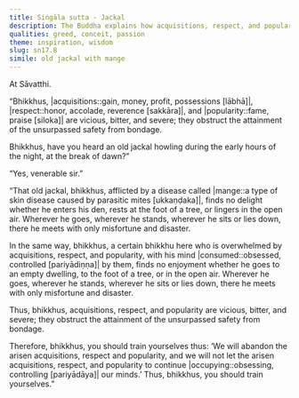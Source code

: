```yaml
---
title: Siṅgāla sutta - Jackal
description: The Buddha explains how acquisitions, respect, and popularity are vicious, bitter, and severe, obstructing the attainment of the unsurpassed safety from bondage, using a simile of an old jackal with mange.
qualities: greed, conceit, passion
theme: inspiration, wisdom
slug: sn17.8
simile: old jackal with mange
---
```


At Sāvatthi.

“Bhikkhus, |acquisitions::gain, money, profit, possessions [lābhā]|, |respect::honor, accolade, reverence [sakkāra]|, and |popularity::fame, praise [siloka]| are vicious, bitter, and severe; they obstruct the attainment of the unsurpassed safety from bondage.

Bhikkhus, have you heard an old jackal howling during the early hours of the night, at the break of dawn?”

“Yes, venerable sir.”

“That old jackal, bhikkhus, afflicted by a disease called |mange::a type of skin disease caused by parasitic mites [ukkaṇḍaka]|, finds no delight whether he enters his den, rests at the foot of a tree, or lingers in the open air. Wherever he goes, wherever he stands, wherever he sits or lies down, there he meets with only misfortune and disaster.

In the same way, bhikkhus, a certain bhikkhu here who is overwhelmed by acquisitions, respect, and popularity, with his mind |consumed::obsessed, controlled [pariyādiṇṇa]| by them, finds no enjoyment whether he goes to an empty dwelling, to the foot of a tree, or in the open air. Wherever he goes, wherever he stands, wherever he sits or lies down, there he meets with only misfortune and disaster.

Thus, bhikkhus, acquisitions, respect, and popularity are vicious, bitter, and severe; they obstruct the attainment of the unsurpassed safety from bondage.

Therefore, bhikkhus, you should train yourselves thus: ‘We will abandon the arisen acquisitions, respect and popularity, and we will not let the arisen acquisitions, respect, and popularity to continue |occupying::obsessing, controlling [pariyādāya]| our minds.’ Thus, bhikkhus, you should train yourselves.”